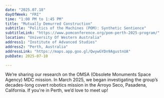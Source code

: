 ```yaml
---
date: "2025.07.18"
dayOfWeek: "FRI"
time: "1:00 PM to 1:45 PM"
title: "Mutually Demurred Construction"
subtitle: "Politics of the Machines (POM): Synthetic Sentience"
subtitleLink: "https://www.pomconference.org/pom-perth-2025-program/"
location: "University Of Western Australia"
address1: "Institute of Advanced Studies"
address2: "Perth, Australia"
addressLink: "https://maps.app.goo.gl/QwywGYDn9AgustnUA"
pubDate: 2025-07-10

---
```


We’re sharing our research on the OMSA (Obsolete Monuments Space Agency) MDC mission. In March 2025, we began investigating the group’s decades-long covert robotics mission in the Arroyo Seco, Pasadena, California. If you're in Perth, we’d love to meet up!
